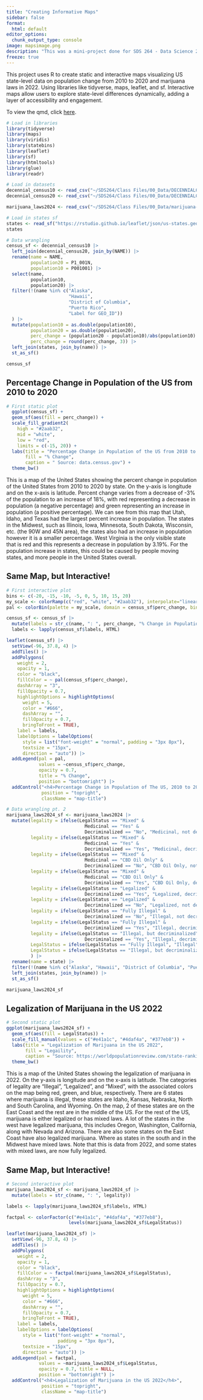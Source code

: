 ```yaml
---
title: "Creating Informative Maps"
sidebar: false
format:
  html: default
editor_options: 
  chunk_output_type: console
image: mapsimage.png
description: "This was a mini-project done for SDS 264 - Data Science 2 where we create 4 informative maps, 2 choropleth and 2 interactive."
freeze: true
---
```


This project uses R to create static and interactive maps visualizing US state-level data on population change from 2010 to 2020 and marijuana laws in 2022. Using libraries like tidyverse, maps, leaflet, and sf. Interactive maps allow users to explore state-level differences dynamically, adding a layer of accessibility and engagement.

To view the qmd, click [here](https://github.com/z1l1ng/z1l1ng.github.io/blob/main/projects/maps_folder/creatingmaps.qmd).

```r
# Load in libraries
library(tidyverse)
library(maps)
library(viridis)
library(statebins)
library(leaflet)
library(sf)
library(htmltools)
library(glue)
library(readr)
```

```r
# Load in datasets
decennial_census10 <- read_csv("~/SDS264/Class Files/00_Data/DECENNIALCD1162010.P1-Data.csv")
decennial_census20 <- read_csv("~/SDS264/Class Files/00_Data/DECENNIALCD1182020.P1-Data.csv")

marijuana_laws2024 <- read_csv("~/SDS264/Class Files/00_Data/marijuana-laws-by-state-2024.csv")
```

```r
# Load in states sf
states <- read_sf("https://rstudio.github.io/leaflet/json/us-states.geojson")  #<2>
states
```

```r
# Data wrangling
census_sf <- decennial_census10 |>
  left_join(decennial_census20, join_by(NAME)) |>
  rename(name = NAME,
         population20 = P1_001N,
         population10 = P001001) |>
  select(name, 
         population10, 
         population20) |>
  filter(!(name %in% c("Alaska", 
                       "Hawaii", 
                       "District of Columbia", 
                       "Puerto Rico", 
                       "Label for GEO_ID"))
  ) |>
  mutate(population10 = as.double(population10),
         population20 = as.double(population20),
         perc_change = (population20 - population10)/abs(population10) * 100,
         perc_change = round(perc_change, 3)) |>
  left_join(states, join_by(name)) |>
  st_as_sf()

census_sf
```

## Percentage Change in Population of the US from 2010 to 2020

```r
# First static plot
  ggplot(census_sf) +
  geom_sf(aes(fill = perc_change)) +
  scale_fill_gradient2(
    high = "#2aab32", 
    mid = "white",
    low = "red",
    limits = c(-15, 20)) +
  labs(title = "Percentage Change in Population of the US from 2010 to 2020",
       fill = "% Change",
       caption = " Source: data.census.gov") +
  theme_bw()
```

This is a map of the United States showing the percent change in population of the United States from 2010 to 2020 by state. On the y-axis is longitude and on the x-axis is latitude. Percent change varies from a decrease of -3% of the population to an increase of 18%, with red representing a decrease in population (a negative percentage) and green representing an increase in population (a positive percentage). We can see from this map that Utah, Idaho, and Texas had the largest percent increase in population. The states in the Midwest, such as Illinois, Iowa, Minnesota, South Dakota, Wisconsin, etc. (the 90W and 45N area), the states also had an increase in population however it is a smaller percentage. West Virginia is the only visible state that is red and this represents a decrease in population by 3.19%. For the population increase in states, this could be caused by people moving states, and more people in the United States overall. 

## Same Map, but Interactive!

```r
# First interactive plot
bins <- c(-20, -15, -10, -5, 0, 5, 10, 15, 20)
my_scale <- colorRamp(c("red", "white", "#2aab32"), interpolate="linear")
pal <- colorBin(palette = my_scale, domain = census_sf$perc_change, bins = bins)

census_sf <- census_sf |>
  mutate(labels = str_c(name, ": ", perc_change, "% Change in Population"))
  labels <- lapply(census_sf$labels, HTML)

leaflet(census_sf) |>
  setView(-96, 37.8, 4) |>
  addTiles() |>
  addPolygons(
    weight = 2,
    opacity = 1,
    color = "black",
    fillColor = ~ pal(census_sf$perc_change),
    dashArray = "3",
    fillOpacity = 0.7,
    highlightOptions = highlightOptions(
      weight = 5,
      color = "#666",
      dashArray = "",
      fillOpacity = 0.7,
      bringToFront = TRUE),
    label = labels,
    labelOptions = labelOptions(
      style = list("font-weight" = "normal", padding = "3px 8px"),
      textsize = "15px",
      direction = "auto")) |>
  addLegend(pal = pal, 
            values = ~census_sf$perc_change, 
            opacity = 0.7, 
            title = "% Change", 
            position = "bottomright") |>
  addControl("<h4>Percentage Change in Population of The US, 2010 to 2020</h4>", 
             position = "topright", 
             className = "map-title")

```

```r
# Data wrangling pt. 2
marijuana_laws2024_sf <- marijuana_laws2024 |>
  mutate(legality = ifelse(LegalStatus == "Mixed" & 
                             Medicinal == "Yes" & 
                             Decriminalized == "No", "Medicinal, not decriminalized", LegalStatus),
         legality = ifelse(LegalStatus == "Mixed" & 
                             Medicinal == "Yes" & 
                             Decriminalized == "Yes", "Medicinal, decriminalized", legality),
         legality = ifelse(LegalStatus == "Mixed" & 
                             Medicinal == "CBD Oil Only" & 
                             Decriminalized == "No", "CBD Oil Only, not decriminalized", legality),
         legality = ifelse(LegalStatus == "Mixed" & 
                             Medicinal == "CBD Oil Only" & 
                             Decriminalized == "Yes", "CBD Oil Only, decriminalized", legality),
         legality = ifelse(LegalStatus == "Legalized" & 
                             Decriminalized == "Yes", "Legalized, decriminalized", legality),
         legality = ifelse(LegalStatus == "Legalized" & 
                             Decriminalized == "No", "Legalized, not decriminalized", legality),
         legality = ifelse(LegalStatus == "Fully Illegal" & 
                             Decriminalized == "No", "Illegal, not decriminalized", legality),
         legality = ifelse(LegalStatus == "Fully Illegal" & 
                             Decriminalized == "Yes", "Illegal, decriminalized", legality),
         legality = ifelse(LegalStatus == "Illegal, but decriminalized" & 
                             Decriminalized == "Yes", "Illegal, decriminalized", legality),
         LegalStatus = ifelse(LegalStatus == "Fully Illegal", "Illegal", LegalStatus),
         LegalStatus = ifelse(LegalStatus == "Illegal, but decriminalized", "Illegal", LegalStatus)
         ) |>
  rename(name = state) |>
  filter(!(name %in% c("Alaska", "Hawaii", "District of Columbia", "Puerto Rico"))) |>
  left_join(states, join_by(name)) |>
  st_as_sf()

marijuana_laws2024_sf
```

## Legalization of Marijuana in the US 2022

```r
# Second static plot
ggplot(marijuana_laws2024_sf) +
  geom_sf(aes(fill = LegalStatus)) +
  scale_fill_manual(values = c("#e41a1c", "#4daf4a", "#377eb8")) +
  labs(title = "Legalization of Marijuana in the US 2022",
       fill = "Legaility",
       caption = "Source: https://worldpopulationreview.com/state-rankings/marijuana-laws-by-state") +
  theme_bw()
```

This is a map of the United States showing the legalization of marijuana in 2022. On the y-axis is longitude and on the x-axis is latitude. The categories of legality are "Illegal", "Legalized", and "Mixed", with the associated colors on the map being red, green, and blue, respectively. There are 6 states where marijuana is illegal, these states are Idaho, Kansas, Nebraska, North and South Carolina, and Wyoming. On the map, 2 of these states are on the East Coast and the rest are in the middle of the US. For the rest of the US, marijuana is either legalized or has mixed laws. A lot of the states in the west have legalized marijuana, this includes Oregon, Washington, California, along with Nevada and Arizona. There are also some states on the East Coast have also legalized marijuana. Where as states in the south and in the Midwest have mixed laws. Note that this is data from 2022, and some states with mixed laws, are now fully legalized.

## Same Map, but Interactive!

```r
# Second interactive plot
marijuana_laws2024_sf <- marijuana_laws2024_sf |>
  mutate(labels = str_c(name, ": ", legality))

labels <- lapply(marijuana_laws2024_sf$labels, HTML)

factpal <- colorFactor(c("#e41a1c", "#4daf4a", "#377eb8"), 
                       levels(marijuana_laws2024_sf$LegalStatus))

leaflet(marijuana_laws2024_sf) |>
  setView(-96, 37.8, 4) |>
  addTiles() |>
  addPolygons(
    weight = 2,
    opacity = 1,
    color = "black",
    fillColor = ~ factpal(marijuana_laws2024_sf$LegalStatus),
    dashArray = "3",
    fillOpacity = 0.7,
    highlightOptions = highlightOptions(
      weight = 5,
      color = "#666",
      dashArray = "",
      fillOpacity = 0.7,
      bringToFront = TRUE),
    label = labels,
    labelOptions = labelOptions(
      style = list("font-weight" = "normal", 
                   padding = "3px 8px"),
      textsize = "15px",
      direction = "auto")) |>
  addLegend(pal = factpal, 
            values = ~marijuana_laws2024_sf$LegalStatus, 
            opacity = 0.7, title = NULL, 
            position = "bottomright") |>
  addControl("<h4>Legalization of Marijuana in the US 2022</h4>", 
             position = "topright", 
             className = "map-title")
```

